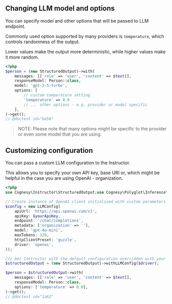 ## Changing LLM model and options

You can specify model and other options that will be passed to LLM endpoint.

Commonly used option supported by many providers is `temperature`, which controls randomness of the output.

Lower values make the output more deterministic, while higher values make it more random.

```php
<?php
$person = (new StructuredOutput)->with(
    messages: [['role' => 'user', 'content' => $text]],
    responseModel: Person::class,
    model: 'gpt-3.5-turbo',
    options: [
        // custom temperature setting
        'temperature' => 0.0
        // ... other options - e.g. provider or model specific
    ],
)->get();
// @doctest id="be58"
```

> NOTE: Please note that many options might be specific to the provider or even some model that you are using.

## Customizing configuration

You can pass a custom LLM configuration to the Instructor.

This allows you to specify your own API key, base URI or,
which might be helpful in the case you are using OpenAI - organization.

```php
<?php
use Cognesy\Instructor\StructuredOutput;use Cognesy\Polyglot\Inference\Config\LLMConfig;

// Create instance of OpenAI client initialized with custom parameters
$config = new LLMConfig(
    apiUrl: 'https://api.openai.com/v1',
    apiKey: $yourApiKey,
    endpoint: '/chat/completions',
    metadata: ['organization' => ''],
    model: 'gpt-4o-mini',
    maxTokens: 128,
    httpClientPreset: 'guzzle',
    driver: 'openai',
));

/// Get Instructor with the default configuration overridden with your own
$structuredOutput = (new StructuredOutput)->withLLMConfig($driver);

$person = $structuredOutput->with(
    messages: [['role' => 'user', 'content' => $text]],
    responseModel: Person::class,
    options: ['temperature' => 0.0],
)->get();
// @doctest id="1a62"
```
